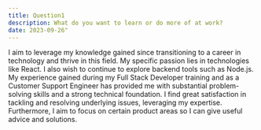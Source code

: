 ```yaml
---
title: Question1
description: What do you want to learn or do more of at work?
date: 2023-09-26"
---
```


I aim to leverage my knowledge gained since transitioning to a career in technology and thrive in this field. 
My specific passion lies in technologies like React. I also wish to continue to explore backend tools such as Node.js.
My experience gained during my Full Stack Developer training and as a Customer Support Engineer has provided me with substantial problem-solving skills and a strong technical foundation. I find great satisfaction in tackling and resolving underlying issues, leveraging my expertise.
Furthermore, I aim to focus on certain product areas so I can give useful advice and solutions.
